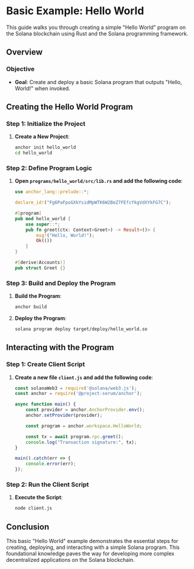 # Basic Example: Hello World

This guide walks you through creating a simple "Hello World" program on the Solana blockchain using Rust and the Solana programming framework.

## Overview

### Objective

- **Goal**: Create and deploy a basic Solana program that outputs "Hello, World!" when invoked.

## Creating the Hello World Program

### Step 1: Initialize the Project

1. **Create a New Project**:
    ```sh
    anchor init hello_world
    cd hello_world
    ```

### Step 2: Define Program Logic

1. **Open `programs/hello_world/src/lib.rs` and add the following code**:
    ```rust
    use anchor_lang::prelude::*;

    declare_id!("Fg6PaFpoGXkYsidMpWTK6W2BeZ7FEfcYkgVdXYkFG7C");

    #[program]
    pub mod hello_world {
        use super::*;
        pub fn greet(ctx: Context<Greet>) -> Result<()> {
            msg!("Hello, World!");
            Ok(())
        }
    }

    #[derive(Accounts)]
    pub struct Greet {}
    ```

### Step 3: Build and Deploy the Program

1. **Build the Program**:
    ```sh
    anchor build
    ```

2. **Deploy the Program**:
    ```sh
    solana program deploy target/deploy/hello_world.so
    ```

## Interacting with the Program

### Step 1: Create Client Script

1. **Create a new file `client.js` and add the following code**:
    ```javascript
    const solanaWeb3 = require('@solana/web3.js');
    const anchor = require('@project-serum/anchor');

    async function main() {
        const provider = anchor.AnchorProvider.env();
        anchor.setProvider(provider);

        const program = anchor.workspace.HelloWorld;

        const tx = await program.rpc.greet();
        console.log("Transaction signature:", tx);
    }

    main().catch(err => {
        console.error(err);
    });
    ```

### Step 2: Run the Client Script

1. **Execute the Script**:
    ```sh
    node client.js
    ```

## Conclusion

This basic "Hello World" example demonstrates the essential steps for creating, deploying, and interacting with a simple Solana program. This foundational knowledge paves the way for developing more complex decentralized applications on the Solana blockchain.
